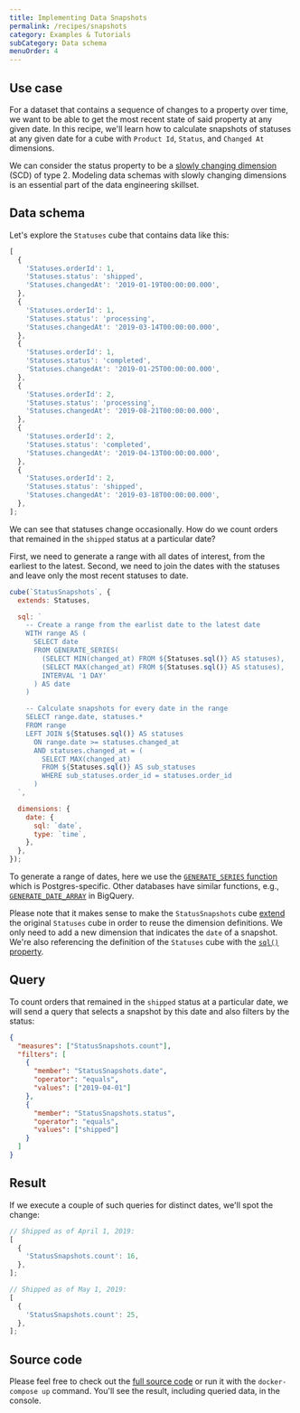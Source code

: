 ```yaml
---
title: Implementing Data Snapshots
permalink: /recipes/snapshots
category: Examples & Tutorials
subCategory: Data schema
menuOrder: 4
---
```


## Use case

For a dataset that contains a sequence of changes to a property over time, we
want to be able to get the most recent state of said property at any given date.
In this recipe, we'll learn how to calculate snapshots of statuses at any given
date for a cube with `Product Id`, `Status`, and `Changed At` dimensions.

<InfoBox>

We can consider the status property to be a
[slowly changing dimension](https://en.wikipedia.org/wiki/Slowly_changing_dimension)
(SCD) of type 2. Modeling data schemas with slowly changing dimensions is an
essential part of the data engineering skillset.

</InfoBox>

## Data schema

Let's explore the `Statuses` cube that contains data like this:

```javascript
[
  {
    'Statuses.orderId': 1,
    'Statuses.status': 'shipped',
    'Statuses.changedAt': '2019-01-19T00:00:00.000',
  },
  {
    'Statuses.orderId': 1,
    'Statuses.status': 'processing',
    'Statuses.changedAt': '2019-03-14T00:00:00.000',
  },
  {
    'Statuses.orderId': 1,
    'Statuses.status': 'completed',
    'Statuses.changedAt': '2019-01-25T00:00:00.000',
  },
  {
    'Statuses.orderId': 2,
    'Statuses.status': 'processing',
    'Statuses.changedAt': '2019-08-21T00:00:00.000',
  },
  {
    'Statuses.orderId': 2,
    'Statuses.status': 'completed',
    'Statuses.changedAt': '2019-04-13T00:00:00.000',
  },
  {
    'Statuses.orderId': 2,
    'Statuses.status': 'shipped',
    'Statuses.changedAt': '2019-03-18T00:00:00.000',
  },
];
```

We can see that statuses change occasionally. How do we count orders that
remained in the `shipped` status at a particular date?

First, we need to generate a range with all dates of interest, from the earliest
to the latest. Second, we need to join the dates with the statuses and leave
only the most recent statuses to date.

```javascript
cube(`StatusSnapshots`, {
  extends: Statuses,

  sql: `
    -- Create a range from the earlist date to the latest date
    WITH range AS (
      SELECT date
      FROM GENERATE_SERIES(
        (SELECT MIN(changed_at) FROM ${Statuses.sql()} AS statuses),
        (SELECT MAX(changed_at) FROM ${Statuses.sql()} AS statuses),
        INTERVAL '1 DAY'
      ) AS date
    )

    -- Calculate snapshots for every date in the range
    SELECT range.date, statuses.*
    FROM range
    LEFT JOIN ${Statuses.sql()} AS statuses
      ON range.date >= statuses.changed_at
      AND statuses.changed_at = (
        SELECT MAX(changed_at)
        FROM ${Statuses.sql()} AS sub_statuses
        WHERE sub_statuses.order_id = statuses.order_id
      )
  `,

  dimensions: {
    date: {
      sql: `date`,
      type: `time`,
    },
  },
});
```

<InfoBox>

To generate a range of dates, here we use the
[`GENERATE_SERIES` function](https://www.postgresql.org/docs/9.1/functions-srf.html)
which is Postgres-specific. Other databases have similar functions, e.g.,
[`GENERATE_DATE_ARRAY`](https://cloud.google.com/bigquery/docs/reference/standard-sql/array_functions#generate_date_array)
in BigQuery.

</InfoBox>

Please note that it makes sense to make the `StatusSnapshots` cube
[extend](https://cube.dev/docs/schema/reference/cube#parameters-extends) the
original `Statuses` cube in order to reuse the dimension definitions. We only
need to add a new dimension that indicates the `date` of a snapshot. We're also
referencing the definition of the `Statuses` cube with the
[`sql()` property](https://cube.dev/docs/schema/reference/cube#parameters-sql).

## Query

To count orders that remained in the `shipped` status at a particular date, we
will send a query that selects a snapshot by this date and also filters by the
status:

```json
{
  "measures": ["StatusSnapshots.count"],
  "filters": [
    {
      "member": "StatusSnapshots.date",
      "operator": "equals",
      "values": ["2019-04-01"]
    },
    {
      "member": "StatusSnapshots.status",
      "operator": "equals",
      "values": ["shipped"]
    }
  ]
}
```

## Result

If we execute a couple of such queries for distinct dates, we'll spot the
change:

```javascript
// Shipped as of April 1, 2019:
[
  {
    'StatusSnapshots.count': 16,
  },
];
```

```javascript
// Shipped as of May 1, 2019:
[
  {
    'StatusSnapshots.count': 25,
  },
];
```

## Source code

Please feel free to check out the
[full source code](https://github.com/cube-js/cube/tree/master/examples/recipes/snapshots)
or run it with the `docker-compose up` command. You'll see the result, including
queried data, in the console.
